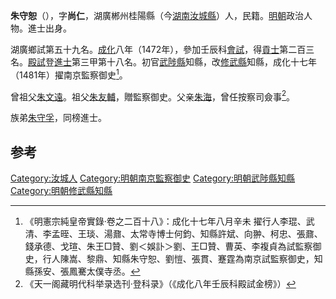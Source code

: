 '''朱守恕'''（{{bd|1436年||？}}），字'''尚仁'''，湖廣郴州桂陽縣（今[[湖南|湖南]][[汝城縣|汝城縣]]）人，民籍。[[明朝|明朝]]政治人物。進士出身。

湖廣鄉試第五十九名。[[成化|成化]]八年（1472年），參加壬辰科[[會試|會試]]，得[[貢士|貢士]]第二百三名。[[殿試|殿試]]登[[進士|進士]]第三甲第十八名。初官[[武陟縣|武陟縣]]知縣，改[[修武縣|修武縣]]知縣，成化十七年（1481年）擢南京監察御史<ref> 《明憲宗純皇帝實錄·卷之二百十八》：成化十七年八月辛未 擢行人李琨、武清、李孟晊、王琰、湯鼐、太常寺博士何鈞、知縣許斌、向翀、柯忠、張鼐、錢承德、戈瑄、朱王□贊、劉＜娛訃＞劉、王□贊、曹英、李複貞為試監察御史，行人陳嵩、黎鼎、知縣朱守恕、劉愷、張貫、蹇霆為南京試監察御史，知縣孫安、張鳳騫太僕寺丞。</ref>。

曾祖父[[朱文遠|朱文遠]]。祖父[[朱友輔|朱友輔]]，贈監察御史。父亲[[朱海|朱海]]，曾任按察司僉事<ref>《天一阁藏明代科举录选刊·登科录》（《成化八年壬辰科殿試金榜》）</ref>。

族弟[[朱守孚|朱守孚]]，同榜進士。

==参考==
{{reflist}}
{{明朝人物小作品}}
{{成化八年壬辰科殿試金榜}}
{{DEFAULTSORT:Zhu朱}}
[[Category:汝城人|Category:汝城人]]
[[Category:明朝南京監察御史|Category:明朝南京監察御史]]
[[Category:明朝武陟縣知縣|Category:明朝武陟縣知縣]]
[[Category:明朝修武縣知縣|Category:明朝修武縣知縣]]